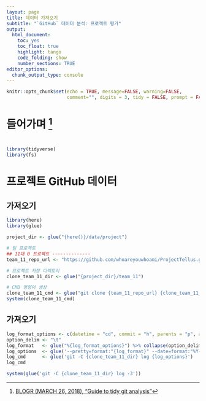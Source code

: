 ```yaml
---
layout: page
title: 데이터 가져오기
subtitle: "`GitHub` 데이터 분석: 프로젝트 평가"
output:
  html_document: 
    toc: yes
    toc_float: true
    highlight: tango
    code_folding: show
    number_sections: TRUE
editor_options: 
  chunk_output_type: console
---
```

 
``` r
knitr::opts_chunk$set(echo = TRUE, message=FALSE, warning=FALSE,
                      comment="", digits = 3, tidy = FALSE, prompt = FALSE, fig.align = 'center')

```

# 들어가며 [^github-data-analysis] {#github-intro}

[^github-data-analysis]: [BLOGR (MARCH 26, 2018), "Guide to tidy git analysis"](https://drsimonj.svbtle.com/embarking-on-a-tidy-git-analysis)

# 

```r
library(tidyverse)
library(fs)

```

# 프로젝트 GitHub 데이터 {#project-github-data}

## 가져오기 {#project-github-data-import}

```r
library(here)
library(glue)

project_dir <- glue("{here()}/data/project")

# 팀 프로젝트 
## 11대 0 프로젝트 --------------
team_11_repo_url <- "https://github.com/whoareyouwhoami/ProjectTellus.git"

# 프로젝트 저장 디렉토리
clone_team_11_dir <- glue("{project_dir}/team_11")

# CMD 명령어 생성
clone_team_11_cmd <- glue("git clone {team_11_repo_url} {clone_team_11_dir}")
system(clone_team_11_cmd)
```

## 가져오기 {#project-github-data-log}


```r
log_format_options <- c(datetime = "cd", commit = "h", parents = "p", author = "an", subject = "s")
option_delim <- "\t"
log_format   <- glue("%{log_format_options}") %>% collapse(option_delim)
log_options  <- glue('--pretty=format:"{log_format}" --date=format:"%Y-%m-%d %H:%M:%S"')
log_cmd      <- glue('git -C {clone_team_11_dir} log {log_options}')
log_cmd

system(glue('git -C {clone_team_11_dir} log -3'))
```


